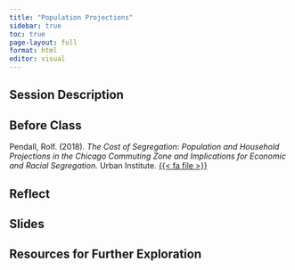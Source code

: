 ```yaml
---
title: "Population Projections"
sidebar: true
toc: true
page-layout: full
format: html
editor: visual
---
```


## Session Description

## Before Class

Pendall, Rolf. (2018). *The Cost of Segregation: Population and Household Projections in the Chicago Commuting Zone and Implications for Economic and Racial Segregation.* Urban Institute. [{{< fa file >}}](https://uofi.box.com/s/lhwaz7kbk4s1y1prxu6bq22orzxbncpl)

## Reflect

## Slides

## Resources for Further Exploration
